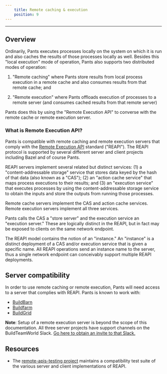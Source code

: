 ```yaml
---
    title: Remote caching & execution
    position: 9
---
```


---

## Overview

Ordinarily, Pants executes processes locally on the system on which it is run and also caches the results of those processes locally as well. Besides this "local execution" mode of operation, Pants also supports two distributed modes of operation:

1. "Remote caching" where Pants store results from local process execution in a remote cache and also consumes results from that remote cache; and

2. "Remote execution" where Pants offloads execution of processes to a remote server (and consumes cached results from that remote server)

Pants does this by using the "Remote Execution API" to converse with the remote cache or remote execution server.

### What is Remote Execution API?

Pants is compatible with remote caching and remote execution servers that comply with the [Remote Execution API](https://github.com/bazelbuild/remote-apis) standard ("REAPI"). The REAPI protocol is supported by several different server and client projects including Bazel and of course Pants.

REAPI servers implement several related but distinct services: (1) a "content-addressable storage" service that stores data keyed by the hash of that data (also known as a "CAS"); (2) an "action cache service" that maps process executions to their results; and (3) an "execution service" that executes processes by using the content-addressable storage service to obtain the inputs and store the outputs from running those processes.

Remote cache servers implement the CAS and action cache services. Remote execution servers implement all three services.

Pants calls the CAS a "store server" and the execution service an "execution server." These are logically distinct in the REAPI, but in fact may be exposed to clients on the same network endpoint.

The REAPI model contains the notion of an "instance." An "instance" is a distinct deployment of a CAS and/or execution service that is given a specific name. All REAPI operations send an instance name to the server, thus a single network endpoint can conceivably support multiple REAPI deployments.

## Server compatibility

In order to use remote caching or remote execution, Pants will need access to a server that complies with REAPI. Pants is known to work with:

- [BuildBarn](https://github.com/buildbarn/bb-remote-execution)
- [Buildfarm](https://github.com/bazelbuild/bazel-buildfarm/)
- [BuildGrid](https://buildgrid.build/)

**Note**: Setup of a remote execution server is beyond the scope of this documentation. All three server projects have support channels on the BuildTeamWorld Slack. [Go here to obtain an invite to that Slack.](https://bit.ly/2SG1amT)

## Resources

- The [remote-apis-testing project](https://gitlab.com/remote-apis-testing/remote-apis-testing) maintains a compatibility test suite of the various server and client implementations of REAPI.



